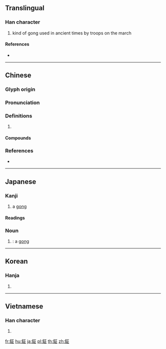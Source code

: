 {{character info/new}}
{{also|钲}}
==Translingual==

===Han character===
{{Han char|rn=167|rad=金|as=05|sn=13|four=81111|canj=CMYM}}

# kind of gong used in ancient times by troops on the march

====References====
* {{Han ref|kx=1303.030|dkj=40322|dj=1804.060|hdz=64182.030|uh=9266|ud=37478|bh=E0B2|bd=57522}}

----

==Chinese==
{{zh-forms|s=钲}}

===Glyph origin===
{{Han etym}}

===Pronunciation===
{{zh-pron
|m=zhēng
|c=zing1,zing3
|mc=y
|oc=y
|cat=
}}
{{zh-attn-split}}

===Definitions===
{{zh-hanzi}}

# {{rfdef|zh}}

====Compounds====
{{zh-der|金鉦|鉦鼓}}

===References===
* {{R:yue:mfccd}}

----

==Japanese==

===Kanji===
{{ja-kanji|grade=|rs=金05}}

# a [[gong]]

====Readings====
{{ja-readings
|goon=[[しょう]] (shō)
|kanon=[[せい]] (sei)
|kun=[[かね]] (kane)
}}

===Noun===
{{ja-noun|どら}}

# {{alternative spelling of|lang=ja|sort=どら|銅鑼}}: a [[gong]]

----

==Korean==

===Hanja===
{{ko-hanja|hangeul=정|eumhun=|rv=jeong (or jing, in the case of the gong used in Korean traditional music)|mr=chŏng|y=ceng}}

# {{defn|lang=ko|sort=金05}}

----

==Vietnamese==

===Han character===
{{vi-hantu|[[chinh]], [[chiêng]]|rs=金05}}

# {{defn|lang=vi|sort=金05}}

[[fr:鉦]]
[[hu:鉦]]
[[ja:鉦]]
[[pl:鉦]]
[[th:鉦]]
[[zh:鉦]]